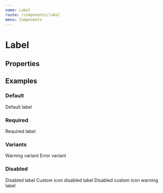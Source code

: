 ```yaml
---
name: Label
route: /components/label
menu: Components
---
```




# Label

## Properties

<PropsTable of={Label} />

## Examples

### Default

<Playground>
  <Label>
    Default label
  </Label>
</Playground>

### Required

<Playground>
  <Label required>
    Required label
  </Label>
</Playground>

### Variants

<Playground>
  <Label variant="warning">
    Warning variant
  </Label>
  <Label variant="error">
    Error variant
  </Label>
</Playground>

### Disabled

<Playground>
  <Label disabled>
    Disabled label
  </Label>
  <Label disabled disabledIcon="🔒">
    Custom icon disabled label
  </Label>
  <Label disabled disabledIcon="🔒" variant="warning">
    Disabled custom icon warning label
  </Label>
</Playground>
